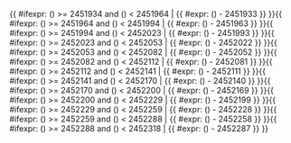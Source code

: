 <includeonly>{{ #ifexpr: ({{{1}}}) >= 2451934 and ({{{1}}}) < 2451964 | {{ #expr: ({{{1}}}) - 2451933 }} }}{{ #ifexpr: ({{{1}}}) >= 2451964 and ({{{1}}}) < 2451994 | {{ #expr: ({{{1}}}) - 2451963 }} }}{{ #ifexpr: ({{{1}}}) >= 2451994 and ({{{1}}}) < 2452023 | {{ #expr: ({{{1}}}) - 2451993 }} }}{{ #ifexpr: ({{{1}}}) >= 2452023 and ({{{1}}}) < 2452053 | {{ #expr: ({{{1}}}) - 2452022 }} }}{{ #ifexpr: ({{{1}}}) >= 2452053 and ({{{1}}}) < 2452082 | {{ #expr: ({{{1}}}) - 2452052 }} }}{{ #ifexpr: ({{{1}}}) >= 2452082 and ({{{1}}}) < 2452112 | {{ #expr: ({{{1}}}) - 2452081 }} }}{{ #ifexpr: ({{{1}}}) >= 2452112 and ({{{1}}}) < 2452141 | {{ #expr: ({{{1}}}) - 2452111 }} }}{{ #ifexpr: ({{{1}}}) >= 2452141 and ({{{1}}}) < 2452170 | {{ #expr: ({{{1}}}) - 2452140 }} }}{{ #ifexpr: ({{{1}}}) >= 2452170 and ({{{1}}}) < 2452200 | {{ #expr: ({{{1}}}) - 2452169 }} }}{{ #ifexpr: ({{{1}}}) >= 2452200 and ({{{1}}}) < 2452229 | {{ #expr: ({{{1}}}) - 2452199 }} }}{{ #ifexpr: ({{{1}}}) >= 2452229 and ({{{1}}}) < 2452259 | {{ #expr: ({{{1}}}) - 2452228 }} }}{{ #ifexpr: ({{{1}}}) >= 2452259 and ({{{1}}}) < 2452288 | {{ #expr: ({{{1}}}) - 2452258 }} }}{{ #ifexpr: ({{{1}}}) >= 2452288 and ({{{1}}}) < 2452318 | {{ #expr: ({{{1}}}) - 2452287 }} }}</includeonly><noinclude>{{Chinese calendar/doc}}

[[Category:使用了分析程序的模板|{{PAGENAME}}]]

</noinclude>